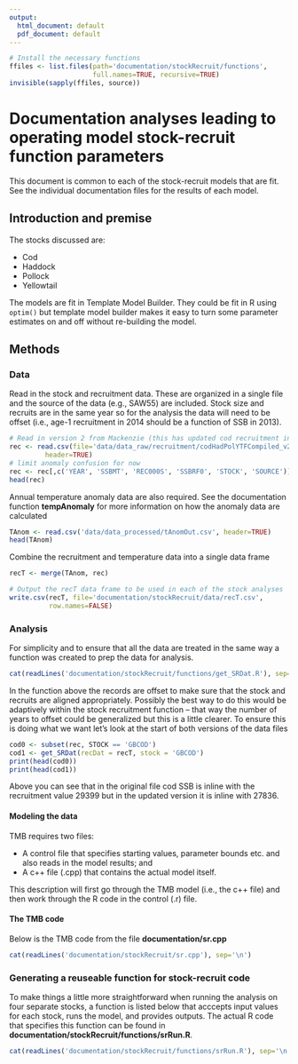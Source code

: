 ```yaml
---
output:
  html_document: default
  pdf_document: default
---
```


```r
# Install the necessary functions
ffiles <- list.files(path='documentation/stockRecruit/functions', 
                     full.names=TRUE, recursive=TRUE)
invisible(sapply(ffiles, source))
```

# Documentation analyses leading to operating model stock-recruit function parameters

This document is common to each of the stock-recruit models that are fit. See the individual documentation files for the results of each model.

## Introduction and premise

The stocks discussed are:

* Cod  
* Haddock  
* Pollock  
* Yellowtail  

The models are fit in Template Model Builder. They could be fit in R using ```optim()``` but template model builder makes it easy to turn some parameter estimates on and off without re-building the model.

## Methods

### Data
Read in the stock and recruitment data. These are organized in a single file and the source of the data (e.g., SAW55) are included. Stock size and recruits are in the same year so for the analysis the data will need to be offset (i.e., age-1 recruitment in 2014 should be a function of SSB in 2013).

```r
# Read in version 2 from Mackenzie (this has updated cod recruitment info plus other versions of anomaly)
rec <- read.csv(file='data/data_raw/recruitment/codHadPolYTFCompiled_v2MM.csv',
         header=TRUE)
# limit anomaly confusion for now
rec <- rec[,c('YEAR', 'SSBMT', 'REC000S', 'SSBRF0', 'STOCK', 'SOURCE')]
head(rec)
```

Annual temperature anomaly data are also required. See the documentation function **tempAnomaly** for more information on how the anomaly data are calculated

```r
TAnom <- read.csv('data/data_processed/tAnomOut.csv', header=TRUE)
head(TAnom)
```

Combine the recruitment and temperature data into a single data frame

```r
recT <- merge(TAnom, rec)
```

```r
# Output the recT data frame to be used in each of the stock analyses
write.csv(recT, file='documentation/stockRecruit/data/recT.csv', 
          row.names=FALSE)
```

### Analysis
For simplicity and to ensure that all the data are treated in the same way a function was created to prep the data for analysis.


```r
cat(readLines('documentation/stockRecruit/functions/get_SRDat.R'), sep='\n')
```

In the function above the records are offset to make sure that the stock and recruits are aligned appropriately. Possibly the best way to do this would be adaptively within the stock recruitment function -- that way the number of years to offset could be generalized but this is a little clearer. To ensure this is doing what we want let's look at the start of both versions of the data files

```r
cod0 <- subset(rec, STOCK == 'GBCOD')
cod1 <- get_SRDat(recDat = recT, stock = 'GBCOD')
print(head(cod0))
print(head(cod1))
```

Above you can see that in the original file cod SSB is inline with the recruitment value 29399 but in the updated version it is inline with 27836.


#### Modeling the data
TMB requires two files:

* A control file that specifies starting values, parameter bounds etc. and also reads in the model results; and
* A c++ file (.cpp) that contains the actual model itself.

This description will first go through the TMB model (i.e., the c++ file) and then work through the R code in the control (.r) file.

#### The TMB code
Below is the TMB code from the file **documentation/sr.cpp**

```r
cat(readLines('documentation/stockRecruit/sr.cpp'), sep='\n')
```


### Generating a reuseable function for stock-recruit code
To make things a little more straightforward when running the analysis on four separate stocks, a function is listed below that acccepts input values for each stock, runs the model, and provides outputs. The actual R code that specifies this function can be found in **documentation/stockRecruit/functions/srRun.R**.

```r
cat(readLines('documentation/stockRecruit/functions/srRun.R'), sep='\n')
```






